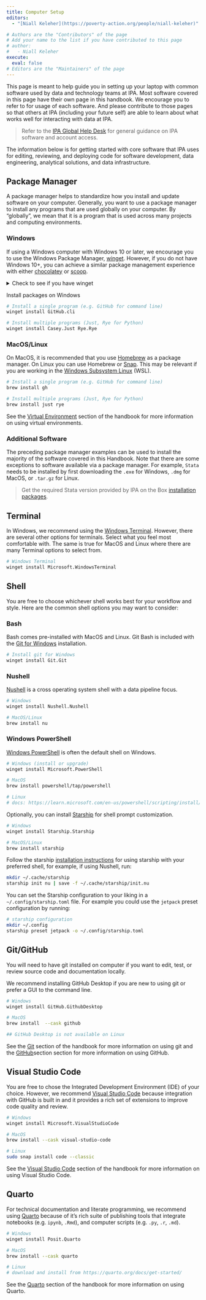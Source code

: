 ```yaml
---
title: Computer Setup
editors:
  - "[Niall Keleher](https://poverty-action.org/people/niall-keleher)"

# Authors are the "Contributors" of the page
# Add your name to the list if you have contributed to this page
# author:
#   - Niall Keleher
execute:
  eval: false
# Editors are the "Maintainers" of the page
---
```


This page is meant to help guide you in setting up your laptop with common software used
by data and technology teams at IPA. Most software covered in this page have their own
page in this handbook. We encourage you to refer to for usage of each software. And
please contribute to those pages so that others at IPA (including your future self) are
able to learn about what works well for interacting with data at IPA.

> Refer to the [IPA Global Help Desk](https://poverty-action.my.site.com/) for general
> guidance on IPA software and account access.

The information below is for getting started with core software that IPA uses for
editing, reviewing, and deploying code for software development, data engineering,
analytical solutions, and data infrastructure.

## Package Manager

A package manager helps to standardize how you install and update software on your
computer. Generally, you want to use a package manager to install any programs that are
used globally on your computer. By "globally", we mean that it is a program that is used
across many projects and computing environments.

### Windows

If using a Windows computer with Windows 10 or later, we encourage you to use the
Windows Package Manager,
[winget](https://learn.microsoft.com/en-us/windows/package-manager/winget/). However, if
you do not have Windows 10+, you can achieve a similar package management experience
with either [chocolatey](https://chocolatey.org/) or [scoop](https://scoop.sh/).

<details>
<summary>Check to see if you have winget</summary>

1. Open Windows Powershell (See
   [PowerShell 101](https://learn.microsoft.com/en-us/powershell/scripting/learn/ps101/01-getting-started)
   if new to Windows PowerShell)
1. Check to see if you have `winget` installed:
   ![Winget Version](../assets/images/software/winget-version.png)
1. If you do not see a version number for `winget`. Follow the Microsoft instructions to
   [Install winget](https://learn.microsoft.com/en-us/windows/package-manager/winget/#install-winget)

</details>

Install packages on Windows

```bash
# Install a single program (e.g. GitHub for command line)
winget install GitHub.cli

# Install multiple programs (Just, Rye for Python)
winget install Casey.Just Rye.Rye
```

### MacOS/Linux

On MacOS, it is recommended that you use [Homebrew](https://brew.sh/) as a package
manager. On Linux you can use Homebrew or [Snap](https://snapcraft.io/). This may be
relevant if you are working in the
[Windows Subsystem Linux](https://learn.microsoft.com/en-us/windows/wsl/) (WSL).

```bash
# Install a single program (e.g. GitHub for command line)
brew install gh

# Install multiple programs (Just, Rye for Python)
brew install just rye
```

See the [Virtual Environment](./venv.qmd) section of the handbook for more information on
using virtual environments.

### Additional Software

The preceding package manager examples can be used to install the majority of the
software covered in this Handbook. Note that there are some exceptions to software
available via a package manager. For example, `Stata` needs to be installed by first
downloading the `.exe` for Windows, `.dmg` for MacOS, or `.tar.gz` for Linux.

> Get the required Stata version provided by IPA on the Box
> [installation packages](https://ipastorage.app.box.com/folder/129276324764?v=install-stata).

## Terminal

In Windows, we recommend using the
[Windows Terminal](https://learn.microsoft.com/en-us/windows/terminal/). However, there
are several other options for terminals. Select what you feel most comfortable with. The
same is true for MacOS and Linux where there are many Terminal options to select from.

```bash
# Windows Terminal
winget install Microsoft.WindowsTerminal
```

## Shell

You are free to choose whichever shell works best for your workflow and style. Here are
the common shell options you may want to consider:

### Bash

Bash comes pre-installed with MacOS and Linux. Git Bash is included with the
[Git for Windows](https://gitforwindows.org/) installation.

```bash
# Install git for Windows
winget install Git.Git
```

### Nushell

[Nushell](https://www.nushell.sh/) is a cross operating system shell with a data
pipeline focus.

```bash
# Windows
winget install Nushell.Nushell

# MacOS/Linux
brew install nu
```

### Windows PowerShell

[Windows PowerShell](https://learn.microsoft.com/en-us/powershell/scripting/overview) is
often the default shell on Windows.

```bash
# Windows (install or upgrade)
winget install Microsoft.PowerShell

# MacOS
brew install powershell/tap/powershell

# Linux
# docs: https://learn.microsoft.com/en-us/powershell/scripting/install/install-ubuntu
```

Optionally, you can install [Starship](https://starship.rs/) for shell prompt
customization.

```bash
# Windows
winget install Starship.Starship

# MacOS/Linux
brew install starship
```

Follow the starship [installation instructions](https://starship.rs/#quick-install) for
using starship with your preferred shell, for example, if using Nushell, run:

```bash
mkdir ~/.cache/starship
starship init nu | save -f ~/.cache/starship/init.nu
```

You can set the Starship configuration to your liking in a `~/.config/starship.toml`
file. For example you could use the `jetpack` preset configuration by running:

```bash
# starship configuration
mkdir ~/.config
starship preset jetpack -o ~/.config/starship.toml
```

## Git/GitHub

You will need to have git installed on computer if you want to edit, test, or review
source code and documentation locally.

We recommend installing GitHub Desktop if you are new to using git or prefer a GUI to
the command line.

```bash
# Windows
winget install GitHub.GithubDesktop

# MacOS
brew install  --cask github

## GitHub Desktop is not available on Linux
```

See the [Git](../software/git.qmd) section of the handbook for more information on using
git and the [GitHub](../software/github.qmd)section section for more information on using
GitHub.

## Visual Studio Code

You are free to chose the Integrated Development Environment (IDE) of your choice.
However, we recommend [Visual Studio Code](https://code.visualstudio.com/) because
integration with GitHub is built in and it provides a rich set of extensions to improve
code quality and review.

```bash
# Windows
winget install Microsoft.VisualStudioCode

# MacOS
brew install --cask visual-studio-code

# Linux
sudo snap install code --classic
```

See the [Visual Studio Code](../software/vscode.qmd) section of the handbook for more
information on using Visual Studio Code.

## Quarto

For technical documentation and literate programming, we recommend using
[Quarto](https://quarto.org/) because of it's rich suite of publishing tools that
integrate notebooks (e.g. `ipynb`, `.Rmd`), and computer scripts (e.g. `.py`, `.r`,
`.md`).

```bash
# Windows
winget install Posit.Quarto

# MacOS
brew install --cask quarto

# Linux
# download and install from https://quarto.org/docs/get-started/
```

See the [Quarto](../software/quarto.qmd) section of the handbook for more information on
using Quarto.
